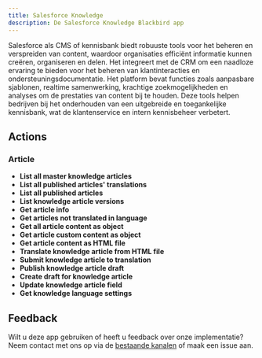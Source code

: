 ```yaml
---
title: Salesforce Knowledge
description: De Salesforce Knowledge Blackbird app
---
```


<LinkCard title="View on Github" target="_blank" href="https://github.com/bb-io/SalesforceKnowledge" icon="github" />

Salesforce als CMS of kennisbank biedt robuuste tools voor het beheren en verspreiden van content, waardoor organisaties efficiënt informatie kunnen creëren, organiseren en delen. Het integreert met de CRM om een naadloze ervaring te bieden voor het beheren van klantinteracties en ondersteuningsdocumentatie. Het platform bevat functies zoals aanpasbare sjablonen, realtime samenwerking, krachtige zoekmogelijkheden en analyses om de prestaties van content bij te houden. Deze tools helpen bedrijven bij het onderhouden van een uitgebreide en toegankelijke kennisbank, wat de klantenservice en intern kennisbeheer verbetert.

## Actions

### Article

- **List all master knowledge articles**
- **List all published articles' translations**
- **List all published articles**
- **List knowledge article versions**
- **Get article info**
- **Get articles not translated in language**
- **Get all article content as object**
- **Get article custom content as object**
- **Get article content as HTML file**
- **Translate knowledge article from HTML file**
- **Submit knowledge article to translation**
- **Publish knowledge article draft**
- **Create draft for knowledge article**
- **Update knowledge article field**
- **Get knowledge language settings**

## Feedback

Wilt u deze app gebruiken of heeft u feedback over onze implementatie? Neem contact met ons op via de [bestaande kanalen](https://www.blackbird.io/) of maak een issue aan.